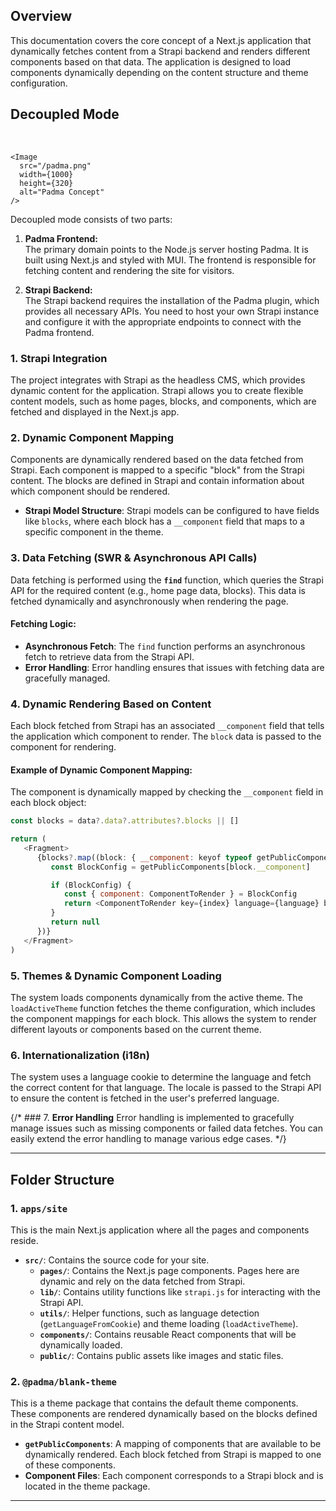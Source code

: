 


## Overview

This documentation covers the core concept of a Next.js application that dynamically fetches content from a Strapi backend and renders different components based on that data. The application is designed to load components dynamically depending on the content structure and theme configuration.



## Decoupled Mode  
   <br />

    <Image
      src="/padma.png"
      width={1000}
      height={320}
      alt="Padma Concept"
    /> 

Decoupled mode consists of two parts:  

1. **Padma Frontend:**  
   The primary domain points to the Node.js server hosting Padma. It is built using Next.js and styled with MUI. The frontend is responsible for fetching content and rendering the site for visitors.  

2. **Strapi Backend:**  
   The Strapi backend requires the installation of the Padma plugin, which provides all necessary APIs. You need to host your own Strapi instance and configure it with the appropriate endpoints to connect with the Padma frontend.  


### 1. **Strapi Integration**
The project integrates with Strapi as the headless CMS, which provides dynamic content for the application. Strapi allows you to create flexible content models, such as home pages, blocks, and components, which are fetched and displayed in the Next.js app.

### 2. **Dynamic Component Mapping**
Components are dynamically rendered based on the data fetched from Strapi. Each component is mapped to a specific "block" from the Strapi content. The blocks are defined in Strapi and contain information about which component should be rendered.

- **Strapi Model Structure**:
  Strapi models can be configured to have fields like `blocks`, where each block has a `__component` field that maps to a specific component in the theme.
  
### 3. **Data Fetching (SWR & Asynchronous API Calls)**
Data fetching is performed using the **`find`** function, which queries the Strapi API for the required content (e.g., home page data, blocks). This data is fetched dynamically and asynchronously when rendering the page.

#### Fetching Logic:
- **Asynchronous Fetch**: The `find` function performs an asynchronous fetch to retrieve data from the Strapi API.
- **Error Handling**: Error handling ensures that issues with fetching data are gracefully managed.

### 4. **Dynamic Rendering Based on Content**
Each block fetched from Strapi has an associated `__component` field that tells the application which component to render. The `block` data is passed to the component for rendering.

#### Example of Dynamic Component Mapping:
The component is dynamically mapped by checking the `__component` field in each block object:
```javascript
const blocks = data?.data?.attributes?.blocks || []

return (
   <Fragment>
      {blocks?.map((block: { __component: keyof typeof getPublicComponents }, index: number) => {
         const BlockConfig = getPublicComponents[block.__component]

         if (BlockConfig) {
            const { component: ComponentToRender } = BlockConfig
            return <ComponentToRender key={index} language={language} block={block} />
         }
         return null
      })}
   </Fragment>
)
```

### 5. **Themes & Dynamic Component Loading**
The system loads components dynamically from the active theme. The `loadActiveTheme` function fetches the theme configuration, which includes the component mappings for each block. This allows the system to render different layouts or components based on the current theme.

### 6. **Internationalization (i18n)**
The system uses a language cookie to determine the language and fetch the correct content for that language. The locale is passed to the Strapi API to ensure the content is fetched in the user's preferred language.

{/* ### 7. **Error Handling**
Error handling is implemented to gracefully manage issues such as missing components or failed data fetches. You can easily extend the error handling to manage various edge cases. */}

---

## Folder Structure

### 1. `apps/site`
This is the main Next.js application where all the pages and components reside.

- **`src/`**: Contains the source code for your site.
  - **`pages/`**: Contains the Next.js page components. Pages here are dynamic and rely on the data fetched from Strapi.
  - **`lib/`**: Contains utility functions like `strapi.js` for interacting with the Strapi API.
  - **`utils/`**: Helper functions, such as language detection (`getLanguageFromCookie`) and theme loading (`loadActiveTheme`).
  - **`components/`**: Contains reusable React components that will be dynamically loaded.
  - **`public/`**: Contains public assets like images and static files.

### 2. `@padma/blank-theme`
This is a theme package that contains the default theme components. These components are rendered dynamically based on the blocks defined in the Strapi content model.

- **`getPublicComponents`**: A mapping of components that are available to be dynamically rendered. Each block fetched from Strapi is mapped to one of these components.
- **Component Files**: Each component corresponds to a Strapi block and is located in the theme package.

---

